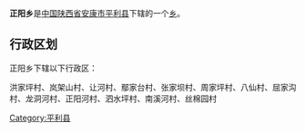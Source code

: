 {{中国乡级行政区
|行政区全称 = 正阳乡
|景观照片文件名 = 
|景观照片描述 = 
|汉语拼音 =
|其他语言 = 
|其他语言名称 = 
|位置图文件名 = 
|位置图描述 = 
|自定义图片=
|上级行政区 = [[陕西省|陕西省]][[安康市|安康市]][[平利县|平利县]]
|行政区类别 = [[乡级行政区|乡]]
|行政区划代码 = 
|行政区划 = 
|村委会 = 
|居委会 = 
|建置时间 = 
|领导职位 = 
|领导名称 = 
|政府驻地 = 
|毗邻 = 
|地理坐标 = 
|总面积 = 
|总人口 = 
|户籍人口 = 
|户籍人口年份 = 
|常住人口 = 
|常住人口年份 = 
|人口密度 = 
|GDP = 
|邮政编码 = 
|电话区号 = 
|官方网站 = 
|网站名称 = 
}}
'''正阳乡'''是[[中华人民共和国|中国]][[陕西省|陕西省]][[安康市|安康市]][[平利县|平利县]]下辖的一个[[乡级行政区|乡]]。

== 行政区划 ==
正阳乡下辖以下行政区：

洪家坪村、岚架山村、让河村、鄢家台村、张家坝村、周家坪村、八仙村、屈家沟村、龙洞河村、正阳河村、泗水坪村、南溪河村、丝棉园村

{{陕西小作品}}
{{平利县行政区划}}

[[Category:平利县|Category:平利县]]